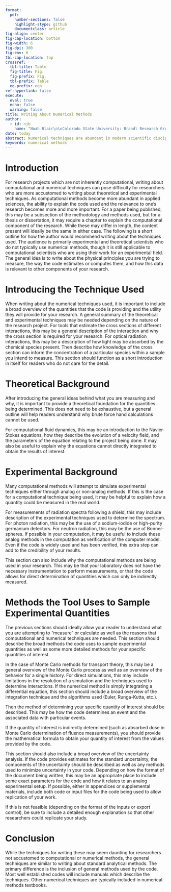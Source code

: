 ```yaml
---
format:
  pdf:
    number-sections: false
    highlight-stype: github
    documentclass: article
fig-align: center
fig-cap-location: bottom
fig-width: 6
fig-dpi: 300
fig-env: H
tbl-cap-location: top
crossref: 
  tbl-title: Table
  fig-title: Fig.
  fig-prefix: Fig.
  tbl-prefix: Table
  eq-prefix: eqn
ref-hyperlink: false
execute: 
  eval: true
  echo: false
  warning: false
title: Writing About Numerical Methods
author: 
  - id: njb
    name: "Noah Blair\n\nColorado State University: Brandl Research Group\n\nnoah.blair@colostate.edu"
date: today
abstract: Numerical techniques are abundant in modern scientific disciplines and are commonly used to solve equations which would be difficult or impossible to solve in closed form or estimate measurements that a research is unable to currently perform. These can include simple methods, such as numerically solving differential and integral equations, to more complex methods such as Monte Carlo for transport theory, or simulations for computational fluid dynamics. When writing about these techniques for a thesis, dissertation, or article, it is prudent to describe several concepts regarding the numerical technique for readers to understand what utility is provided by the technique and why numerical methods were chosen over mathematical calculations or experiments. This report will provide an overview of how to write about numerical techniques and provide an outline for their use.
keywords: numerical methods
---
```


# Introduction

For research projects which are not inherently computational, writing about computational and numerical techniques can pose difficulty for researchers who are more accustomed to writing about theoretical and experimental techniques. As computational methods become more abundant in applied sciences, the ability to explain the code used and the relevance to one's research becomes more and more important. For a paper being published, this may be a subsection of the methodology and methods used, but for a thesis or dissertation, it may require a chapter to explain the computational component of the research. While these may differ in length, the content present will ideally be the same in either case. The following is a short outline for how the author would recommend writing about the techniques used. The audience is primarily experimental and theoretical scientists who do not typically use numerical methods, though it is still applicable to computational scientists who are using their work for an experimental field. The general idea is to write about the physical principles you are trying to measure, the way the code estimates or computes them, and how this data is relevant to other components of your research.

# Introducing the Technique Used

When writing about the numerical techniques used, it is important to include a broad overview of the quantities that the code is providing and the utility they will provide for your research. A general summary of the theoretical and experimental techniques may be needed depending on the nature of the research project. For tools that estimate the cross sections of different interactions, this may be a general description of the interaction and why the cross section is required for your research. For optical radiation interactions, this may be a description of how light may be absorbed by the chemical species present. Then describe how knowledge of the cross section can inform the concentration of a particular species within a sample you intend to measure. This section should function as a short introduction in itself for readers who do not care for the detail.

# Theoretical Background

After introducing the general ideas behind what you are measuring and why, it is important to provide a theoretical foundation for the quantities being determined. This does not need to be exhaustive, but a general outline will help readers understand why brute force hand calculations cannot be used.

For computational fluid dynamics, this may be an introduction to the Navier-Stokes equations, how they describe the evolution of a velocity field, and the parameters of the equation relating to the project being done. It may also be useful to explain why the equations cannot directly integrated to obtain the results of interest. 

# Experimental Background

Many computational methods will attempt to simulate experimental techniques either through analog or non-analog methods. If this is the case for a computational technique being used, it may be helpful to explain how a quantity could be measured in the real world. 

For measurements of radiation spectra following a shield, this may include description of the experimental techniques used to determine the spectrum. For photon radiation, this may be the use of a sodium-iodide or high-purity germanium detectors. For neutron radiation, this may be the use of Bonner-spheres. If possible in your computation, it may be useful to include these analog methods in the computation as verification of the computer model. Even if the code is widely used and has been verified, this extra step can add to the credibility of your results.

This section can also include why the computational methods are being used in your research. This may be that your laboratory does not have the necessary instrumentation to perform measurements, or that the code allows for direct determination of quantities which can only be indirectly measured. 

# Methods the Tool Uses to Sample Experimental Quantities

The previous sections should ideally allow your reader to understand what you are attempting to "measure" or calculate as well as the reasons that computational and numerical techniques are needed. This section should describe the broad methods the code uses to sample experimental quantities as well as some more detailed methods for your specific quantities of interest.

In the case of Monte Carlo methods for transport theory, this may be a general overview of the Monte Carlo process as well as an overview of the behavior for a single history. For direct simulations, this may include limitations in the resolution of a simulation and the techniques used to determine interactions. If the numerical method is simply integrating a differential equation, this section should include a broad overview of the integration technique and the algorithms used (Euler, Runga-Kutta, etc.).

Then the method of determining your specific quantity of interest should be described. This may be how the code determines an event and the associated data with particular events. 

If the quantity of interest is indirectly determined (such as absorbed dose in Monte Carlo determination of fluence measurements), you should provide the mathematical formula to obtain your quantity of interest from the values provided by the code. 

This section should also include a broad overview of the uncertainty analysis. If the code provides estimates for the standard uncertainty, the components of the uncertainty should be described as well as any methods used to minimize uncertainty in your code. Depending on how the format of the document being written, this may be an appropriate place to include some exact parameters for the code and how it relates to an analog experimental setup. If possible, either in appendices or supplemental materials, include both code or input files for the code being used to allow replication of your work. 

If this is not feasible (depending on the format of the inputs or export control), be sure to include a detailed enough explanation so that other researchers could replicate your study.

# Conclusion

While the techniques for writing these may seem daunting for researchers not accustomed to computational or numerical methods, the general techniques are similar to writing about standard analytical methods. The primary difference is the inclusion of general methods used by the code. Most well established codes will include manuals which describe the techniques. Other numerical techniques are typically included in numerical methods textbooks. 
